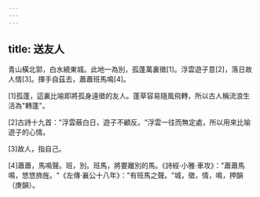 ```yaml
---
---
---
```

title: 送友人
---



青山橫北郭，白水繞東城。此地一為別，孤蓬萬裏徵[1]。浮雲遊子意[2]，落日故人情[3]。揮手自茲去，蕭蕭班馬鳴[4]。

[1]孤蓬，這裏比喻即將孤身遠徵的友人。蓬草容易隨風飛轉，所以古人稱流浪生活為"轉蓬"。

[2]古詩十九首："浮雲蔽白日，遊子不顧反。"浮雲一往而無定處，所以用來比喻遊子的心情。

[3]故人，指自己。

[4]蕭蕭，馬鳴聲。班，別。班馬，將要離別的馬。《詩經·小雅·車攻》："蕭蕭馬鳴，悠悠斾旌。"《左傳·襄公十八年》："有班馬之聲。"城，徵，情，鳴，押韻（庚韻）。
